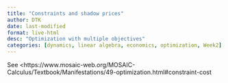 ```yaml
---
title: "Constraints and shadow prices"
author: DTK
date: last-modified
format: live-html
desc: "Optimization with multiple objectives"
categories: [dynamics, linear algebra, economics, optimization, Week2]
---
```


See <https://www.mosaic-web.org/MOSAIC-Calculus/Textbook/Manifestations/49-optimization.html#constraint-cost
